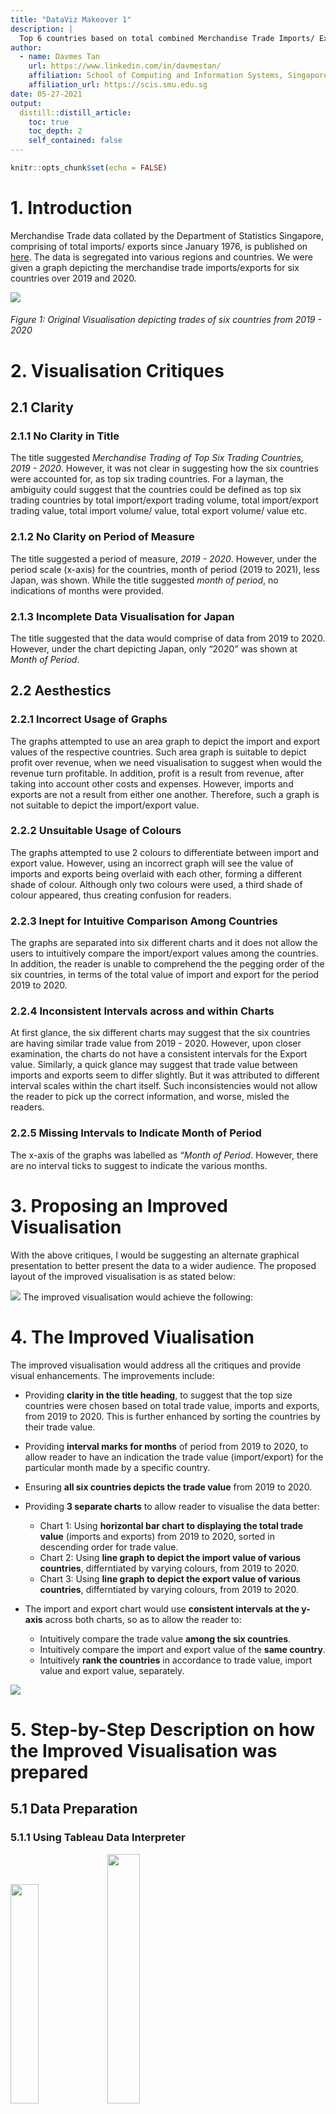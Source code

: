 ```yaml
---
title: "DataViz Makeover 1"
description: |
  Top 6 countries based on total combined Merchandise Trade Imports/ Exports value between 2019 and 2020
author:
  - name: Davmes Tan
    url: https://www.linkedin.com/in/davmestan/
    affiliation: School of Computing and Information Systems, Singapore Management University
    affiliation_url: https://scis.smu.edu.sg
date: 05-27-2021
output:
  distill::distill_article:
    toc: true
    toc_depth: 2
    self_contained: false
---
```



```r
knitr::opts_chunk$set(echo = FALSE)
```

# 1. Introduction


Merchandise Trade data collated by the Department of Statistics Singapore, comprising of total imports/ exports since January 1976, is published on [here](https://www.singstat.gov.sg/find-data/search-by-theme/trade-and-investment/merchandise-trade/latest-data). The data is segregated into various regions and countries. We were given a graph depicting the merchandise trade imports/exports for six countries over 2019 and 2020.

![](img/Original Chart.png)

###### Figure 1: Original Visualisation depicting trades of six countries from 2019 - 2020

# 2. Visualisation Critiques

## 2.1 Clarity

### 2.1.1 **No Clarity in Title**
The title suggested *Merchandise Trading of Top Six Trading Countries, 2019 - 2020*. However, it was not clear in suggesting how the six countries were accounted for, as top six trading countries. For a layman, the ambiguity could suggest that the countries could be defined as top six trading countries by total import/export trading volume, total import/export trading value, total import volume/ value, total export volume/ value etc.

### 2.1.2 **No Clarity on Period of Measure**
The title suggested a period of measure, *2019 - 2020*. However, under the period scale (x-axis) for the countries, month of period (2019 to 2021), less Japan, was shown. While the title suggested *month of period*, no indications of months were provided.

### 2.1.3 **Incomplete Data Visualisation for Japan**
The title suggested that the data would comprise of data from 2019 to 2020. However, under the chart depicting Japan, only "2020" was shown at *Month of Period*.

## 2.2 Aesthestics

### 2.2.1 **Incorrect Usage of Graphs**
The graphs attempted to use an area graph to depict the import and export values of the respective countries. Such area graph is suitable to depict profit over revenue, when we need visualisation to suggest when would the revenue turn profitable. In addition, profit is a result from revenue, after taking into account other costs and expenses. However, imports and exports are not a result from either one another. Therefore, such a graph is not suitable to depict the import/export value.

### 2.2.2 **Unsuitable Usage of Colours**
The graphs attempted to use 2 colours to differentiate between import and export value. However, using an incorrect graph will see the value of imports and exports being overlaid with each other, forming a different shade of colour. Although only two colours were used, a third shade of colour appeared, thus creating confusion for readers.

### 2.2.3 **Inept for Intuitive Comparison Among Countries**
The graphs are separated into six different charts and it does not allow the users to intuitively compare the import/export values among the countries. In addition, the reader is unable to comprehend the the pegging order of the six countries, in terms of the total value of import and export for the period 2019 to 2020.

### 2.2.4 **Inconsistent Intervals across and within Charts**
At first glance, the six different charts may suggest that the six countries are having similar trade value from 2019 - 2020. However, upon closer examination, the charts do not have a consistent intervals for the Export value. Similarly, a quick glance may suggest that trade value between imports and exports seem to differ slightly. But it was attributed to different interval scales within the chart itself. Such inconsistencies would not allow the reader to pick up the correct information, and worse, misled the readers.

### 2.2.5 **Missing Intervals to Indicate Month of Period**
The x-axis of the graphs was labelled as *"Month of Period*. However, there are no interval ticks to suggest to indicate the various months.

# 3. Proposing an Improved Visualisation

With the above critiques, I would be suggesting an alternate graphical presentation to better present the data to a wider audience. The proposed layout of the improved visualisation is as stated below:

![](img/Sketch.jpg)
The improved visualisation would achieve the following:

# 4. The Improved Viualisation

The improved visualisation would address all the critiques and provide visual enhancements. The improvements include:

* Providing **clarity in the title heading**, to suggest that the top size countries were chosen based on total trade value, imports and exports, from 2019 to 2020. This is further enhanced by sorting the countries by their trade value.
* Providing **interval marks for months** of period from 2019 to 2020, to allow reader to have an indication the trade value (import/export) for the particular month made by a specific country.
* Ensuring **all six countries depicts the trade value** from 2019 to 2020.
* Providing **3 separate charts** to allow reader to visualise the data better:

  + Chart 1: Using **horizontal bar chart to displaying the total trade value** (imports and exports) from 2019 to 2020, sorted in descending order for trade value.
  + Chart 2: Using **line graph to depict the import value of various countries**, differntiated by varying colours, from 2019 to 2020.
  + Chart 3: Using **line graph to depict the export value of various countries**, differntiated by varying colours, from 2019 to 2020.

* The import and export chart would use **consistent intervals at the y-axis** across both charts, so as to allow the reader to:

  + Intuitively compare the trade value **among the six countries**.
  + Intuitively compare the import and export value of the **same country**.
  + Intuitively **rank the countries** in accordance to trade value, import value and export value, separately.
  
![](img/Improved Visualisation.jpg)
  
# 5. Step-by-Step Description on how the Improved Visualisation was prepared

## 5.1 Data Preparation

### 5.1.1 Using Tableau Data Interpreter
![](img/Steps/Data Interpreter.PNG){width=30%}
![](img/Steps/Data Interpreter 2.PNG){width=32%}

Tableau Data Interpreter will attempt to identify the structure of the Excel file and convert it into a suitable format for Tableau processing. There are 3 worksheets inside the Excel file, *Content*, *T1* and *T2*. For thise exercise, we will be using T1 and T2.

### 5.1.2 Preparing T1 and T2

Upon examining T1, it was observed that it contains all the Merchandise Trading **Imports** from various countries and regions from Jan 1976. However, the data is organised such that every observations (rows) represents the trade value of a specific country/ region from Jan 1976. This would not be suitable for our analysis. Therefore, there is a need to pivot the data such that we have two variables, *Month of Trade* and *Value*. To pivot the table:

* Select all observations, less *Variables*
* Right-click and select *Pivot*

![](img/Steps/Pivot.PNG)

### 5.1.3 Adjust Variable Names and Types

#### Month of Period
While the **Month of Period** of import is recorded as *Month (MMM) and Year (YYYY)*, Tableau identified it as a *string* format. Therefore, there is a need to adjust it into a *Date* format. To do this:

* Click on the *Abc*
* Click on Date

![](img/Steps/String to Date.PNG){width=50%}
* Rename the Dimension as Month (Import)

#### Rename Variables
The countries/ regions are described as *Variables*. To rename:

* Click on the Column
* Right-Click and choose *Rename*
* TYpe *Country (Import)*

![](img/Steps/Rename Country.PNG)

#### Creating Calculated Field
The Merchandise Trading Value are depicted in Thousands of Dollars ('000). To depict the exact value for computation and display, we need to create a calculated field. To do this:

* Hover the cursor to the *down-arrow* at the column variable
* Click on *Create Calculated Field*
* Name it as *Import Value*
* Under the input box, type [Pivot Field Values] * 1000
* Click on *OK*

![](img/Steps/Create Calculated Field.PNG){width=75%}

A new column, *Import Value* would be created, with the adjusted value.

![](img/Steps/Actual Trade Value.PNG){width=75%}

Now that the Data Preparation for T1 is completed, **proceed to do the same for T2** that accounts for the Merchandise Trading Export Value.

#### Establishing Table Relationships
There is a need to build the relationship model between both tables. To do so:

* Drag T1 and T2 into top window pane
* Click on the link, connecting between T1 and T2
* Link Country (Import) with Country (Export)
* Link Month (Import) with Month (Export)

![](img/Steps/Relationship.PNG)

## 5.2 Exploratory Data Analysis
There is a need to examine the data, to determine whether the six countries, highlighted, are indeed the top six countries in terms of total Merchandise Trading Value for 2019 to 2020.

Create a new worksheet, naming it as *Total 6 Countries*, and create a new calculated field.

* Under the Data Pane, click on the down arrow
![](img/Steps/Data Down Arrow.PNG)
* Click on Create Calculated Field
* Type *Total Import/Export Value* for the Dimension Name
* Under the input box, type *[Import Value] + [Export Value]*
![](img/Steps/Total Value Input.PNG)
* Click OK

Now we are ready to create the **first Data Visualisation Worksheet**.

We need to narrow the data **to contain only records from 2019 to 2020**. We can use the filter option to achieve this. To do this:

* Drag the Month (Import) into the *Filter Pane*, and then choose *Years* and click *Next*. Select 2019 and 2020 and click OK.

![](img/Steps/Filter Date.PNG)

To create the visualisation graph:

* Drag the Total Import/Export Value to *Columns*
* Drag the Country (Import) to *Rows*
* Click on Country (Import) down arrow and choose *Sort*
* Under *Sort By*, choose *Field*
* Under *Sort Order*, choose *Descending*
* Under *Field Name*, choose *Total Import/Export Value*

![](img/Steps/Sort Trade.PNG){width=90%}

## 5.3 Creating An Overall Trade (2019 to 2020) Graph for Top Six Countries

### 5.3.1 Filter Out all Countries, less the Top Six

Now that we know that Malaysia, China, US, Taiwan, Japan and Hong Kong are our top six countries with the highest trade value (import and export) for 2019 and 2020, we will filter out all other countries. To do so:

* Drag the Country (Import) into the *Filter* pane
* Click on *None* to deselect all countries
* Search for the six countries and manually check their boxes
* Ensure all 6 countries are selected
* Click OK

![](img/Steps/Filter Countries.PNG){width=90%}

### 5.3.2 Finalising Total Trade Value Graph

#### Segregating 2019 from 2020
Instead of displaying the total trade value from 2019 to 2020, it would be useful to split the data into 2019 and 2020. To do so:

* Drag the Month(Import) into the *Color* button
* A window would appear. Click on *Add all members*
![](img/Steps/Filter Then Add.PNG)

#### Including Labels
It would be useful to add data into the graph To do so:

* Click on Labels
* Check on the box, *Show mark labels*

#### Sort the Year
Intuitively, a reader would read from left to right. Therefore, it would be *more intuitive* to display 2019 data, followed by 2020 data, on the graph. To do so:

* Click on the down arrow at the legend
* Under Sort Order, choose *Descending*
![](img/Steps/Sort Year.PNG)

#### Edit Title, Alias and Colours
There is a need to correctly label the title. To do so, double click on the *Total 6 Countries* and change it to **Top Six Countries**, based on Total Merchandise Import and Export Value for 2019 to 2020

To edit the Y-Axis labels:

* Right click on the label, and click on *Edit Alias*

There is a need to adjust the colours, such that it is of a lighter tone, since numerous set of colours would be used against a white backdrop. Lighter tone of colours would be pleasing to the readers' eyes. To adjust the colours, go to the legend and select, *Edit Colors*.

### 5.3.3 Graph 1: Top Six Countries, based on Total Merchandise Import and Export Value for 2019 to 2020

The final graph should look like this:

![](img/Total 6 Countries.jpg)

## 5.4 Import and Export Graph

### 5.4.1 Creating the Graphs

To create a new import graph, create a new *Worksheet* and rename it as **Import**. Using the steps described above, we would:

* Filter out all countries less the six countries
* Select only 2019 and 2020 data
* Drag the *Import Value* to *Rows*
* Drag the *Month (Import)* to *Columns*. Click the down arrow and select the 2nd Month
  
  ![](img/Steps/Select Month.PNG){width=50%}
* Add the *Country (Import)* into *Color*

The graph should look like this:

![](img/Steps/Import.png)
There is a need to adjust the aesthetics for the graph. The following would be done:

* Adjusting the Y-axis to allow both Import and Export to have the same scale.
* Adjusting the X-axis to orientate the label to be vertically aligned.
* Adjusting the intervals for X and Y-axis, to include appropriate major and minor ticks.
* Adjusting the legend to better reflect the countries.
* Adjusting the labels on X and Y-axis.

Do the same for Export Worksheet. The final graphs for Import and Export should look like this:

### 5.4.2 Total Import Value for the Top Six Countries

![](img/Final Import.jpg)

### 5.4.3 Total Export Value for the Top Six Countries

![](img/Final Export.jpg)

## 5.5 Creating a Visualisation Dashboard

### 5.5.1 Setting the Initial Layout
In order to set the initial layout, do the following:

* Drag the *Total 6 Countries* to the **upper half** of the dashboard
* Drag the *Import* to the **lower half** of the dashboard
* Drag the *Export* to the **lower half** of the dashboard, keeping it aligned to the right of Import

The layout should look like this:

![](img/Steps/Initial Dashboard.png)

### 5.5.2 Adjusting the Dashboard Layout

#### Size Fitting for Top 6 Countries GRaph

The current layout requires the user to scroll the graph Since this is going to be a static visualisation and to avoid having the user to adjust the graph for better visualisation, we will size fit the graph accordingly. To do this:

* Click on the graph
* Click on the down arrow
* Go to Fit, then choose Fit Height

This will allow Tableau to fit the graph in accordance to the current height dimension. 

![](img/Steps/Size Fit.png){width=50%}

#### Adjust the legend for all Graphs

Since both import/ export graphs bears the same colour representation for the countries, there is no need to have 2 legends. In addition, we can move the legend to the bottom of the dashboard. To do this:

* Click on one of the legend and click on the 'X' button to remove the legend
* Drag the remaining legend to the bottom of the page, and have it docked at the bottom.

To maximise the width space for the graph, we could relocate the legend for *Top 6 Countries*. To do so:

* Click on the legend for *Top 6 Countries*
* Click on the down arrow
* Click on Floating

![](img/Steps/Floating Legend.png){width=50%}

Adjust the legend to 'float' just above the x-axis. The final layout should look like the one below:

![](img/Steps/Edited Dashboard.png)

### 5.5.3 Enhancing the Dashboard

To further enhance the dashboard to make it more intuitive for readers, we could include the graphical image of the countries. To do so:

* Click on Floating at the objects pane
* Double Click on Image
* Choose the Image and click on 'OK'
* To adjust the size of the image, on layout and adjust the size. We will use 30 pixels by 30 pixels
* Adjust the location of the image that would allow the image to represent the country on the graph

The layout should look like this:

![](img/Steps/Add Country Image.png)

Repeat the above steps to add the image for Malaysia. To ensure that the images are aligned and has consistent spacing between the images, it is important to use the Position X and Y for the image alignment. To do so:

* Set the X Position to 155 pixel
* Set the Y Position to increase by 35 pixels each time.

![](img/Steps/China Settings.png){width=45%}  ![](img/Steps/Malaysia Settings.png){width=45%}

*Repeat the steps* to include the images for the rest of the graphs.

# 6. New Insights from the Improved Visualisation

## 6.1 China - Singapore's Top Importer and Exporter Country
In 2019 and 2020, China is Singapore's top importer and exporter country, accounting for SGD137Bn and SGD136Bn of goods for 2019 and 2020 respectively.

## 6.2 Hong Kong - Low Import Value, High Export Value
In 2019 and 2020, while Hong Kong's imports are under SGD1Bn for most of the months, Singapore exported more than SGD4Bn worth of goods to Hong Kong monthly. Hong Kong is Singapore's 2nd largest exporter country. The surge in exports to Hong Kong could be due to transshipment where Hong Kong is a port hub, connected to the rest of the world.

## 6.3 China's Total Trade with Singapore = Hong Kong's Total Trade + Taiwan's Total Trade
In 2019 and 2020, China's total trade value with Singapore reached about SGD273Bn. The trade value is almost equivalent to Hong Kong's trade value (SGD133Bn) and Taiwan's trade value (SGD141Bn).